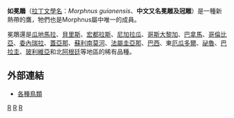 {{Speciesbox
| taxon = Morphnus guianensis
| status = NT
| status_system = iucn3.1
| image = Morphnus guianensis eating green snake -Bolivia-8.jpg
| parent_authority = [[Charles_Dumont_de_Sainte_Croix|Dumont]], 1816
| binomial_authority = ([[François_Marie_Daudin|Daudin]], 1800)
}}

'''如冕鵰'''（[[拉丁文|拉丁文]][[學名|學名]]：''Morphnus guianensis''、'''中文又名冕雕及冠雕'''）是一種新熱帶的鷹，牠們也是Morphnus屬中唯一的成員。

冕鵰還是[[瓜地馬拉|瓜地馬拉]]、[[貝里斯|貝里斯]]、[[宏都拉斯|宏都拉斯]]、[[尼加拉瓜|尼加拉瓜]]、[[哥斯大黎加|哥斯大黎加]]、[[巴拿馬|巴拿馬]]、[[哥倫比亞|哥倫比亞]]、[[委內瑞拉|委內瑞拉]]、[[蓋亞那|蓋亞那]]、[[蘇利南莫河|蘇利南莫河]]、[[法屬圭亞那|法屬圭亞那]]、[[巴西|巴西]]、東[[厄瓜多爾|厄瓜多爾]]、[[祕魯|祕魯]]、[[巴拉圭|巴拉圭]]、[[玻利維亞|玻利維亞]]和北[[阿根廷|阿根廷]]等地區的稀有品種。

==外部連結==
* [http://www.birdlife.org/datazone/species/index.html?action=SpcHTMDetails.asp&sid=3525&m=0 各種鳥類]{{Wayback|url=http://www.birdlife.org/datazone/species/index.html?action=SpcHTMDetails.asp&sid=3525&m=0 |date=20070929124130 }}

{{Buteoninae}}
{{Taxonbar|from=Q620443}}

[[Category:鵟亞科|R]]
[[Category:冕雕属|R]]
[[Category:1800年描述的鸟类|R]]

{{Falconiformes-stub}}